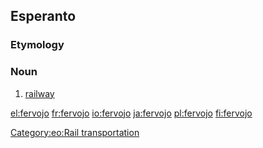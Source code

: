 ==Esperanto==

===Etymology===
{{compound|fero|gloss1=iron|vojo|gloss2=way|lang=eo}}

===Noun===
{{eo-noun}}

# [[railway]]

[[Category:eo:Rail transportation]]
{{eo GCSE|7}}

[[el:fervojo]]
[[fr:fervojo]]
[[io:fervojo]]
[[ja:fervojo]]
[[pl:fervojo]]
[[fi:fervojo]]